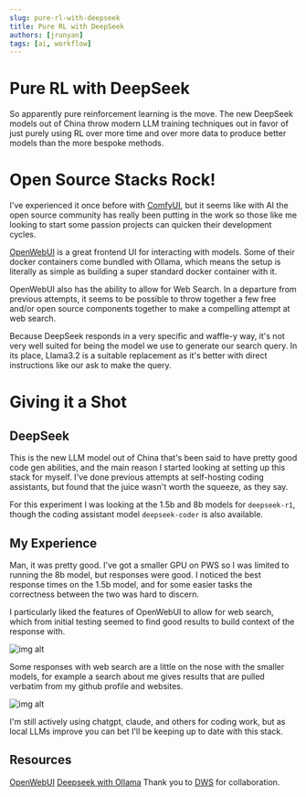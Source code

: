 ---
slug: pure-rl-with-deepseek
title: Pure RL with DeepSeek
authors: [jrunyan]
tags: [ai, workflow]
---

# Pure RL with DeepSeek
So apparently pure reinforcement learning is the move. The new DeepSeek models out of China throw modern LLM training 
techniques out in favor of just purely using RL over more time and over more data to produce better models than the more bespoke methods.

# Open Source Stacks Rock!
I've experienced it once before with [ComfyUI](https://jake.runyan.dev/blog/sdxl-pipeline), but it seems like with AI the open source 
community has really been putting in the work so those like me looking to start some passion projects can quicken their development cycles.

[OpenWebUI](https://github.com/ml-explore/OpenWebUI) is a great frontend UI for interacting with models. Some of their docker containers
come bundled with Ollama, which means the setup is literally as simple as building a super standard docker container with it. 

OpenWebUI also has the ability to allow for Web Search. In a departure from previous attempts, it seems to be possible to throw together
a few free and/or open source components together to make a compelling attempt at web search.

Because DeepSeek responds in a very specific and waffle-y way, it's not very well suited for being the model we use to generate our 
search query. In its place, Llama3.2 is a suitable replacement as it's better with direct instructions like our ask to make the query.

# Giving it a Shot

## DeepSeek
This is the new LLM model out of China that's been said to have pretty good code gen abilities, and the main reason I started looking 
at setting up this stack for myself. I've done previous attempts at self-hosting coding assistants, but found that the juice wasn't
worth the squeeze, as they say. 

For this experiment I was looking at the 1.5b and 8b models for `deepseek-r1`, though the coding assistant model `deepseek-coder` is also available.

## My Experience 
Man, it was pretty good. I've got a smaller GPU on PWS so I was limited to running the 8b model, but responses were good. I noticed
the best response times on the 1.5b model, and for some easier tasks the correctness between the two was hard to discern.

I particularly liked the features of OpenWebUI to allow for web search, which from initial testing seemed to find good results to build
context of the response with.

![img alt](./web-search.png)

Some responses with web search are a little on the nose with the smaller models, for example a search about me gives results that are pulled 
verbatim from my github profile and websites.

![img alt](./jake.png)

I'm still actively using chatgpt, claude, and others for coding work, but as local LLMs improve you can bet I'll be keeping up to date with this stack. 

## Resources
[OpenWebUI](https://github.com/ml-explore/OpenWebUI)
[Deepseek with Ollama](https://ollama.ai/library/deepseek-coder)
Thank you to [DWS](https://dws.rip) for collaboration.
